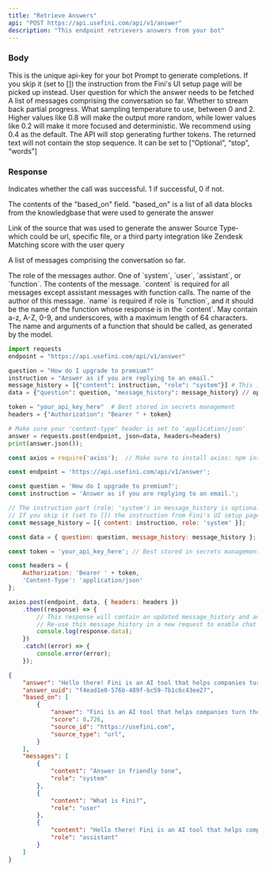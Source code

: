 ```yaml
---
title: "Retrieve Answers"
api: "POST https://api.usefini.com/api/v1/answer"
description: "This endpoint retrievers answers from your bot"
---
```


### Body

<ParamField body="token" type="string" required="true">
  This is the unique api-key for your bot 
</ParamField>

<ParamField body="instruction" type="string" required="true">
 Prompt to generate completions. If you skip it (set to []) the instruction from the Fini's UI setup page will be picked up instead.
</ParamField>

<ParamField body="question" type="string" required="true">
  User question for which the answer needs to be fetched
</ParamField>

<ParamField body="message_history" type="string" required="true">
A list of messages comprising the conversation so far.
</ParamField>

<ParamField body="stream" type="boolean" default="false">
  Whether to stream back partial progress.
</ParamField>

<ParamField body="temperature" type="number" default="0.4">
  What sampling temperature to use, between 0 and 2. Higher values like 0.8 will make the output more random, while lower values like 0.2 will make it more focused and deterministic. We recommend using 0.4 as the default.
</ParamField>

<ParamField body="stop" type="string">
  The API will stop generating further tokens. The returned text will not contain the stop sequence. It can be set to [“Optional”, “stop”, “words”]
</ParamField>


### Response

<ResponseField name="success" type="number">
  Indicates whether the call was successful. 1 if successful, 0 if not.
</ResponseField>

<ResponseField name="based_on" type="object">

The contents of the "based_on" field. "based_on" is a list of all data blocks from the knowledgbase that were used to generate the answer

<Expandable title="Toggle object">

<ResponseField name="source_id" type="string">
 Link of the source that was used to generate the answer
</ResponseField>

<ResponseField name="source_type" type="string">
  Source Type- which could be url, specific file, or a third party integration like Zendesk
</ResponseField>

<ResponseField name="score" type="number">
Matching score with the user query
</ResponseField>

</Expandable>

</ResponseField>

<ResponseField name="messages" type="object">

A list of messages comprising the conversation so far.

<Expandable title="Toggle object">

<ResponseField name="role" type="string">
  The role of the messages author. One of `system`, `user`, `assistant`, or `function`.
</ResponseField>

<ResponseField name="content" type="string">
 The contents of the message. `content` is required for all messages except assistant messages with function calls.
</ResponseField>

<ResponseField name="name" type="string">
  The name of the author of this message. `name` is required if role is `function`, and it should be the name of the function whose response is in the `content`. May contain a-z, A-Z, 0-9, and underscores, with a maximum length of 64 characters.
</ResponseField>

<ResponseField name="function_call" type="object">
The name and arguments of a function that should be called, as generated by the model.
</ResponseField>

</Expandable>

</ResponseField>


<RequestExample>

```python Example Request- Python
import requests
endpoint = "https://api.usefini.com/api/v1/answer"

question = "How do I upgrade to premium?"
instruction = "Answer as if you are replying to an email."
message_history = [{"content": instruction, "role": "system"}] # This is optional
data = {"question": question, "message_history": message_history} // optional parameters: stream, temperature, stop

token = "your_api_key_here"  # Best stored in secrets management
headers = {"Authorization": "Bearer " + token}

# Make sure your 'content-type' header is set to 'application/json'
answer = requests.post(endpoint, json=data, headers=headers)
print(answer.json());
```

```javascript Example Request- Node.js
const axios = require('axios');  // Make sure to install axios: npm install axios

const endpoint = 'https://api.usefini.com/api/v1/answer';

const question = 'How do I upgrade to premium?';
const instruction = 'Answer as if you are replying to an email.';

// The instruction part (role: 'system') in message_history is optional.
// If you skip it (set to []) the instruction from Fini's UI setup page will be picked up instead.
const message_history = [{ content: instruction, role: 'system' }];

const data = { question: question, message_history: message_history }; // optional parameters: stream, temperature, stop

const token = 'your_api_key_here'; // Best stored in secrets management

const headers = {
    Authorization: 'Bearer ' + token,
    'Content-Type': 'application/json'
};

axios.post(endpoint, data, { headers: headers })
    .then((response) => {
        // This response will contain an updated message_history and an answer.
        // Re-use this message_history in a new request to enable chat mode
        console.log(response.data);
    })
    .catch((error) => {
        console.error(error);
    });
```

</RequestExample>

<ResponseExample>

```json Response
{
    "answer": "Hello there! Fini is an AI tool that helps companies turn their knowledgebase into AI chat in 2 minutes. Let me know if you need more details. Have a fantastic day!",
    "answer_uuid": "f4ead1e0-576b-489f-bc59-7b1c6c43ee27",
    "based_on": [
        {
            "answer": "Fini is an AI tool that helps companies turn their knowledgebase into AI chat in 2 minutes",
            "score": 0.726,
            "source_id": "https://usefini.com",
            "source_type": "url",
        }
    ],
    "messages": [
        {
            "content": "Answer in friendly tone",
            "role": "system"
        },
        {
            "content": "What is Fini?",
            "role": "user"
        },
        {
            "content": "Hello there! Fini is an AI tool that helps companies turn their knowledgebase into AI chat in 2 minutes. Let me know if you need more details. Have a fantastic day!",
            "role": "assistant"
        }
    ]
}
```

</ResponseExample>
